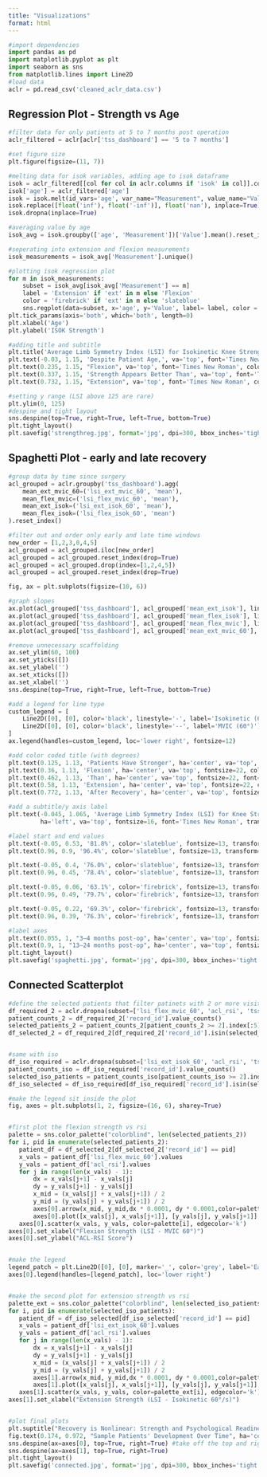 ```yaml
---
title: "Visualizations"
format: html
---
```

```python
#import dependencies
import pandas as pd
import matplotlib.pyplot as plt
import seaborn as sns
from matplotlib.lines import Line2D
#load data
aclr = pd.read_csv('cleaned_aclr_data.csv')
```


## Regression Plot - Strength vs Age
```python
#filter data for only patients at 5 to 7 months post operation
aclr_filtered = aclr[aclr['tss_dashboard'] == '5 to 7 months']

#set figure size
plt.figure(figsize=(11, 7))

#melting data for isok variables, adding age to isok dataframe
isok = aclr_filtered[[col for col in aclr.columns if 'isok' in col]].copy()
isok['age'] = aclr_filtered['age']
isok = isok.melt(id_vars='age', var_name="Measurement", value_name="Value")
isok.replace([float('inf'), float('-inf')], float('nan'), inplace=True)
isok.dropna(inplace=True)

#averaging value by age
isok_avg = isok.groupby(['age', 'Measurement'])['Value'].mean().reset_index()

#seperating into extension and flexion measurements
isok_measurements = isok_avg['Measurement'].unique()

#plotting isok regression plot
for m in isok_measurements:
    subset = isok_avg[isok_avg['Measurement'] == m]
    label = 'Extension' if 'ext' in m else 'Flexion'
    color = 'firebrick' if 'ext' in m else 'slateblue'
    sns.regplot(data=subset, x='age', y='Value', label= label, color = color, scatter=True)
plt.tick_params(axis='both', which='both', length=0)
plt.xlabel('Age')
plt.ylabel('ISOK Strength')

#adding title and subtitle
plt.title('Average Limb Symmetry Index (LSI) for Isokinetic Knee Strength Test at 60°, 5 to 7 Months Post-Operation',loc = 'left', x = -0.03, family = 'serif', pad = 20, fontsize=13, color='gray')
plt.text(-0.03, 1.15, 'Despite Patient Age,', va='top', font='Times New Roman', fontsize=22, fontweight='bold', transform=plt.gca().transAxes)
plt.text(0.235, 1.15, "Flexion", va='top', font='Times New Roman', color = 'slateblue', fontsize=22, fontweight='bold', transform=plt.gca().transAxes)
plt.text(0.337, 1.15, 'Strength Appears Better Than', va='top', font='Times New Roman', fontsize=22, fontweight='bold', transform=plt.gca().transAxes)
plt.text(0.732, 1.15, "Extension", va='top', font='Times New Roman', color = 'firebrick', fontsize=22, fontweight='bold', transform=plt.gca().transAxes)

#setting y range (LSI above 125 are rare)
plt.ylim(0, 125)
#despine and tight layout
sns.despine(top=True, right=True, left=True, bottom=True)
plt.tight_layout()
plt.savefig('strengthreg.jpg', format='jpg', dpi=300, bbox_inches='tight')
```

## Spaghetti Plot - early and late recovery
```python
#group data by time since surgery
acl_grouped = aclr.groupby('tss_dashboard').agg(
    mean_ext_mvic_60=('lsi_ext_mvic_60', 'mean'),
    mean_flex_mvic=('lsi_flex_mvic_60', 'mean'),
    mean_ext_isok=('lsi_ext_isok_60', 'mean'),
    mean_flex_isok=('lsi_flex_isok_60', 'mean')
).reset_index()

#filter out and order only early and late time windows
new_order = [1,2,3,0,4,5]
acl_grouped = acl_grouped.iloc[new_order]
acl_grouped = acl_grouped.reset_index(drop=True)
acl_grouped = acl_grouped.drop(index=[1,2,4,5])
acl_grouped = acl_grouped.reset_index(drop=True)

fig, ax = plt.subplots(figsize=(10, 6))

#graph slopes
ax.plot(acl_grouped['tss_dashboard'], acl_grouped['mean_ext_isok'], linestyle='-', color='firebrick', label='Extension Isokinetic')
ax.plot(acl_grouped['tss_dashboard'], acl_grouped['mean_flex_isok'], linestyle='-', color='slateblue', label='Flexion Isokinetic')
ax.plot(acl_grouped['tss_dashboard'], acl_grouped['mean_flex_mvic'], linestyle='--', color='slateblue', label='Flexion MVIC')
ax.plot(acl_grouped['tss_dashboard'], acl_grouped['mean_ext_mvic_60'], linestyle='--', color='firebrick', label='Extension MVIC')

#remove unnecessary scaffolding
ax.set_ylim(60, 100)
ax.set_yticks([])
ax.set_ylabel('')
ax.set_xticks([])
ax.set_xlabel('')
sns.despine(top=True, right=True, left=True, bottom=True)

#add a legend for line type
custom_legend = [
    Line2D([0], [0], color='black', linestyle='-', label='Isokinetic (60°/s)'),
    Line2D([0], [0], color='black', linestyle='--', label='MVIC (60°)')
]
ax.legend(handles=custom_legend, loc='lower right', fontsize=12)

#add color coded title (with degrees)
plt.text(0.125, 1.13, 'Patients Have Stronger', ha='center', va='top', fontsize=22, font='Times New Roman', fontweight='bold', transform=ax.transAxes)
plt.text(0.36, 1.13, 'Flexion', ha='center', va='top', fontsize=22, color='slateblue', font='Times New Roman', fontweight='bold', transform=ax.transAxes)
plt.text(0.462, 1.13, 'Than', ha='center', va='top', fontsize=22, font='Times New Roman', fontweight='bold', transform=ax.transAxes)
plt.text(0.58, 1.13, 'Extension', ha='center', va='top', fontsize=22, color='firebrick', font='Times New Roman', fontweight='bold', transform=ax.transAxes)
plt.text(0.772, 1.13, 'After Recovery', ha='center', va='top', fontsize=22, font='Times New Roman', fontweight='bold', transform=ax.transAxes)

#add a subtitle/y axis label
plt.text(-0.045, 1.065, 'Average Limb Symmetry Index (LSI) for Knee Strength Tests at 60°/s',
         ha='left', va='top', fontsize=16, font='Times New Roman', transform=ax.transAxes)

#label start and end values
plt.text(-0.05, 0.53, '81.8%', color='slateblue', fontsize=13, transform=ax.transAxes)
plt.text(0.96, 0.9, '96.4%', color='slateblue', fontsize=13, transform=ax.transAxes)

plt.text(-0.05, 0.4, '76.0%', color='slateblue', fontsize=13, transform=ax.transAxes)
plt.text(0.96, 0.45, '78.4%', color='slateblue', fontsize=13, transform=ax.transAxes)

plt.text(-0.05, 0.06, '63.1%', color='firebrick', fontsize=13, transform=ax.transAxes)
plt.text(0.96, 0.49, '79.7%', color='firebrick', fontsize=13, transform=ax.transAxes)

plt.text(-0.05, 0.22, '69.3%', color='firebrick', fontsize=13, transform=ax.transAxes)
plt.text(0.96, 0.39, '76.3%', color='firebrick', fontsize=13, transform=ax.transAxes)

#label axes
plt.text(0.055, 1, "3–4 months post-op", ha='center', va='top', fontsize=13, transform=ax.transAxes)
plt.text(0.9, 1, "13–24 months post-op", ha='center', va='top', fontsize=13, transform=ax.transAxes)
plt.tight_layout()
plt.savefig('spaghetti.jpg', format='jpg', dpi=300, bbox_inches='tight')
```

## Connected Scatterplot
```python
#define the selected patients that filter patinets with 2 or more visits and picked the top 5
df_required_2 = aclr.dropna(subset=['lsi_flex_mvic_60', 'acl_rsi', 'tss'])
patient_counts_2 = df_required_2['record_id'].value_counts()
selected_patients_2 = patient_counts_2[patient_counts_2 >= 2].index[:5]
df_selected_2 = df_required_2[df_required_2['record_id'].isin(selected_patients_2)]


#same with iso
df_iso_required = aclr.dropna(subset=['lsi_ext_isok_60', 'acl_rsi', 'tss'])
patient_counts_iso = df_iso_required['record_id'].value_counts()
selected_iso_patients = patient_counts_iso[patient_counts_iso >= 2].index[:5]
df_iso_selected = df_iso_required[df_iso_required['record_id'].isin(selected_iso_patients)]

#make the legend sit inside the plot 
fig, axes = plt.subplots(1, 2, figsize=(16, 6), sharey=True)


#first plot the flexion strength vs rsi
palette = sns.color_palette("colorblind", len(selected_patients_2))
for i, pid in enumerate(selected_patients_2):
   patient_df = df_selected_2[df_selected_2['record_id'] == pid]
   x_vals = patient_df['lsi_flex_mvic_60'].values
   y_vals = patient_df['acl_rsi'].values
   for j in range(len(x_vals) - 1):
       dx = x_vals[j+1] - x_vals[j]
       dy = y_vals[j+1] - y_vals[j]
       x_mid = (x_vals[j] + x_vals[j+1]) / 2
       y_mid = (y_vals[j] + y_vals[j+1]) / 2
       axes[0].arrow(x_mid, y_mid,dx * 0.0001, dy * 0.0001,color=palette[i],alpha=0.9,head_width=1.5,head_length=1.5,length_includes_head=True)
       axes[0].plot([x_vals[j], x_vals[j+1]], [y_vals[j], y_vals[j+1]], color=palette[i], linewidth=1.5)
   axes[0].scatter(x_vals, y_vals, color=palette[i], edgecolor='k')
axes[0].set_xlabel("Flexion Strength (LSI - MVIC 60°)")
axes[0].set_ylabel("ACL-RSI Score")


#make the legend
legend_patch = plt.Line2D([0], [0], marker='_', color='grey', label='Each color = one patient',markerfacecolor='gray', markersize=10)
axes[0].legend(handles=[legend_patch], loc='lower right')


#make the second plot for extension strength vs rsi
palette_ext = sns.color_palette("colorblind", len(selected_iso_patients))
for i, pid in enumerate(selected_iso_patients):
   patient_df = df_iso_selected[df_iso_selected['record_id'] == pid]
   x_vals = patient_df['lsi_ext_isok_60'].values
   y_vals = patient_df['acl_rsi'].values
   for j in range(len(x_vals) - 1):
       dx = x_vals[j+1] - x_vals[j]
       dy = y_vals[j+1] - y_vals[j]
       x_mid = (x_vals[j] + x_vals[j+1]) / 2
       y_mid = (y_vals[j] + y_vals[j+1]) / 2
       axes[1].arrow(x_mid, y_mid,dx * 0.0001, dy * 0.0001,color=palette_ext[i],alpha=0.9,head_width=1.5,head_length=1.5,length_includes_head=True)
       axes[1].plot([x_vals[j], x_vals[j+1]], [y_vals[j], y_vals[j+1]], color=palette_ext[i], linewidth=1.5)
   axes[1].scatter(x_vals, y_vals, color=palette_ext[i], edgecolor='k')
axes[1].set_xlabel("Extension Strength (LSI - Isokinetic 60°/s)")


#plot final plots
plt.suptitle("Recovery is Nonlinear: Strength and Psychological Readiness", fontsize=22, font = 'Times New Roman', fontweight = 'bold', y=1.03, x =0.29)
fig.text(0.174, 0.972, "Sample Patients' Development Over Time", ha='center', va='top', fontsize=18, font='Times New Roman')
sns.despine(ax=axes[0], top=True, right=True) #take off the top and right spines
sns.despine(ax=axes[1], top=True, right=True)
plt.tight_layout()
plt.savefig('connected.jpg', format='jpg', dpi=300, bbox_inches='tight')
```